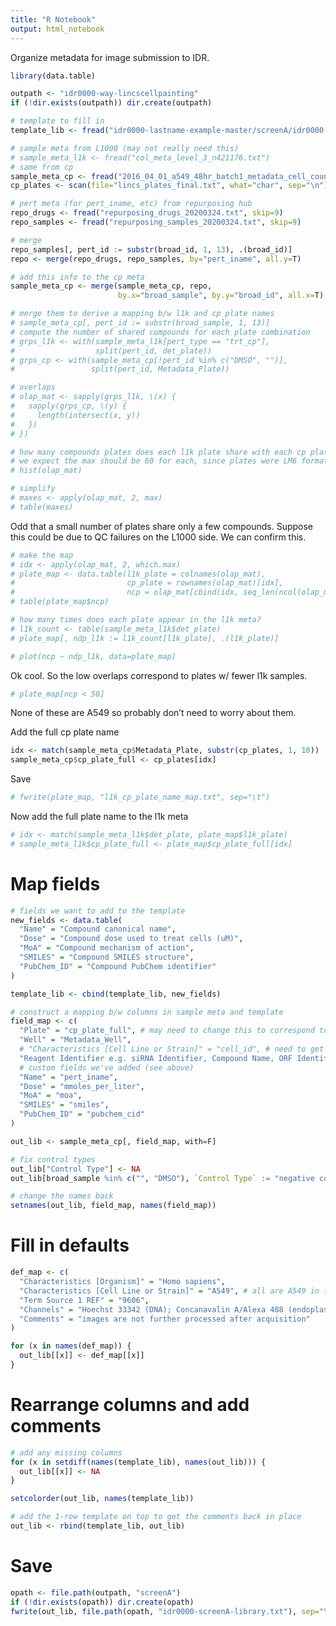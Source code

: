 ```yaml
---
title: "R Notebook"
output: html_notebook
---
```


Organize metadata for image submission to IDR.

```r
library(data.table)
```

```r
outpath <- "idr0000-way-lincscellpainting"
if (!dir.exists(outpath)) dir.create(outpath)
```


```r
# template to fill in
template_lib <- fread("idr0000-lastname-example-master/screenA/idr0000-screenA-library.txt")
```

```r
# sample meta from L1000 (may not really need this)
# sample_meta_l1k <- fread("col_meta_level_3_n421176.txt")
# same from cp
sample_meta_cp <- fread("2016_04_01_a549_48hr_batch1_metadata_cell_count_summary.tsv")
cp_plates <- scan(file="lincs_plates_final.txt", what="char", sep="\n")
```

```r
# pert meta (for pert_iname, etc) from repurposing hub
repo_drugs <- fread("repurposing_drugs_20200324.txt", skip=9)
repo_samples <- fread("repurposing_samples_20200324.txt", skip=9)
```

```r
# merge
repo_samples[, pert_id := substr(broad_id, 1, 13), .(broad_id)]
repo <- merge(repo_drugs, repo_samples, by="pert_iname", all.y=T)
```

```r
# add this info to the cp meta
sample_meta_cp <- merge(sample_meta_cp, repo,
                        by.x="broad_sample", by.y="broad_id", all.x=T)
```


```r
# merge them to derive a mapping b/w l1k and cp plate names
# sample_meta_cp[, pert_id := substr(broad_sample, 1, 13)]
# compute the number of shared compounds for each plate combination
# grps_l1k <- with(sample_meta_l1k[pert_type == "trt_cp"],
#                  split(pert_id, det_plate))
# grps_cp <- with(sample_meta_cp[!pert_id %in% c("DMSO", "")],
#                 split(pert_id, Metadata_Plate))
```

```r
# overlaps
# olap_mat <- sapply(grps_l1k, \(x) {
#   sapply(grps_cp, \(y) {
#     length(intersect(x, y))
#   })
# })
```

```r
# how many compounds plates does each l1k plate share with each cp plate?
# we expect the max should be 60 for each, since plates were LM6 format
# hist(olap_mat)
```

```r
# simplify
# maxes <- apply(olap_mat, 2, max)
# table(maxes)
```
Odd that a small number of plates share only a few compounds. Suppose this could be due to QC failures on the L1000 side. We can confirm this.

```r
# make the map
# idx <- apply(olap_mat, 2, which.max)
# plate_map <- data.table(l1k_plate = colnames(olap_mat),
#                         cp_plate = rownames(olap_mat)[idx],
#                         ncp = olap_mat[cbind(idx, seq_len(ncol(olap_mat)))])
# table(plate_map$ncp)
```

```r
# how many times does each plate appear in the l1k meta?
# l1k_count <- table(sample_meta_l1k$det_plate)
# plate_map[, ndp_l1k := l1k_count[l1k_plate], .(l1k_plate)]
```

```r
# plot(ncp ~ ndp_l1k, data=plate_map)
```
Ok cool. So the low overlaps correspond to plates w/ fewer l1k samples.

```r
# plate_map[ncp < 50]
```
None of these are A549 so probably don't need to worry about them.

Add the full cp plate name
```r
idx <- match(sample_meta_cp$Metadata_Plate, substr(cp_plates, 1, 10))
sample_meta_cp$cp_plate_full <- cp_plates[idx]
```

Save
```r
# fwrite(plate_map, "l1k_cp_plate_name_map.txt", sep="\t")
```

Now add the full plate name to the l1k meta
```r
# idx <- match(sample_meta_l1k$det_plate, plate_map$l1k_plate)
# sample_meta_l1k$cp_plate_full <- plate_map$cp_plate_full[idx]
```


# Map fields

```r
# fields we want to add to the template
new_fields <- data.table(
  "Name" = "Compound canonical name",
  "Dose" = "Compound dose used to treat cells (uM)",
  "MoA" = "Compound mechanism of action",
  "SMILES" = "Compound SMILES structure",
  "PubChem_ID" = "Compound PubChem identifier"
)
```

```r
template_lib <- cbind(template_lib, new_fields)
```


```r
# construct a mapping b/w columns in sample meta and template
field_map <- c(
  "Plate" = "cp_plate_full", # may need to change this to correspond to image directory names
  "Well" = "Metadata_Well",
  # "Characteristics [Cell Line or Strain]" = "cell_id", # need to get this info from Shantanu
  "Reagent Identifier e.g. siRNA Identifier, Compound Name, ORF Identifier" = "broad_sample",
  # custom fields we've added (see above)
  "Name" = "pert_iname",
  "Dose" = "mmoles_per_liter",
  "MoA" = "moa",
  "SMILES" = "smiles",
  "PubChem_ID" = "pubchem_cid"
)
```




```r
out_lib <- sample_meta_cp[, field_map, with=F]
```

```r
# fix control types
out_lib["Control Type"] <- NA
out_lib[broad_sample %in% c("", "DMSO"), `Control Type` := "negative control"]
```

```r
# change the names back
setnames(out_lib, field_map, names(field_map))
```



# Fill in defaults

```r
def_map <- c(
  "Characteristics [Organism]" = "Homo sapiens",
  "Characteristics [Cell Line or Strain]" = "A549", # all are A549 in this batch
  "Term Source 1 REF" = "9606",
  "Channels" = "Hoechst 33342 (DNA); Concanavalin A/Alexa 488 (endoplasmic reticulum); 488 Long (nucleoli and cytoplasmic RNA); Phalloidin/Alexa 568 and wheat-germ agglutinin/Alexa 555 (actin cytoskeleton, golgi, and plasma membrane (AGP)); MitoTracker Deep Red/Alexa 647 (mitochondria)",
  "Comments" = "images are not further processed after acquisition"
)
```

```r
for (x in names(def_map)) {
  out_lib[[x]] <- def_map[[x]]
}
```

# Rearrange columns and add comments

```r
# add any missing columns
for (x in setdiff(names(template_lib), names(out_lib))) {
  out_lib[[x]] <- NA
}
```

```r
setcolorder(out_lib, names(template_lib))
```

```r
# add the 1-row template on top to get the comments back in place
out_lib <- rbind(template_lib, out_lib)
```

# Save

```r
opath <- file.path(outpath, "screenA")
if (!dir.exists(opath)) dir.create(opath)
fwrite(out_lib, file.path(opath, "idr0000-screenA-library.txt"), sep="\t")
```

